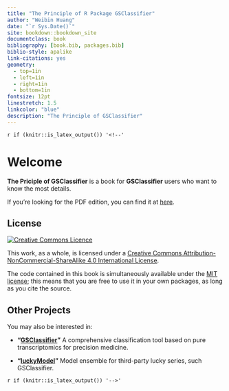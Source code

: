 ```yaml
--- 
title: "The Principle of R Package GSClassifier"
author: "Weibin Huang"
date: "`r Sys.Date()`"
site: bookdown::bookdown_site
documentclass: book
bibliography: [book.bib, packages.bib]
biblio-style: apalike
link-citations: yes
geometry:
  - top=1in
  - left=1in
  - right=1in
  - bottom=1in
fontsize: 12pt
linestretch: 1.5
linkcolor: "blue"
description: "The Principle of GSClassifier"
---
```



`r if (knitr::is_latex_output()) '<!--'` 

# Welcome {-}

**The Priciple of GSClassifier** is a book for **GSClassifier** users who want to know the most details.

If you're looking for the PDF edition, you can find it at <a rel="pdf" href="https://github.com/huangwb8/GSClassifier.principle/blob/master/docs/GSClassifier.principle.pdf">here</a>.

## License {-}

<a rel="license" href="http://creativecommons.org/licenses/by-nc-sa/4.0/"><img alt="Creative Commons Licence" style="border-width:0" src="https://i.creativecommons.org/l/by-nc-sa/4.0/88x31.png" /></a>

This work, as a whole, is licensed under a <a rel="license" href="http://creativecommons.org/licenses/by-nc-sa/4.0/">Creative Commons Attribution-NonCommercial-ShareAlike 4.0 International License</a>.

The code contained in this book is simultaneously available under the [MIT license](https://opensource.org/licenses/MIT); this means that you are free to use it in your own packages, as long as you cite the source.

## Other Projects {-}

You may also be interested in:

* __"[GSClassifier](https://github.com/huangwb8/GSClassifier)"__ A comprehensive classification tool based on pure transcriptomics for precision medicine.

* __"[luckyModel](https://github.com/huangwb8/luckyModel)"__ Model ensemble for third-party lucky series, such GSClassifier.

`r if (knitr::is_latex_output()) '-->'`
